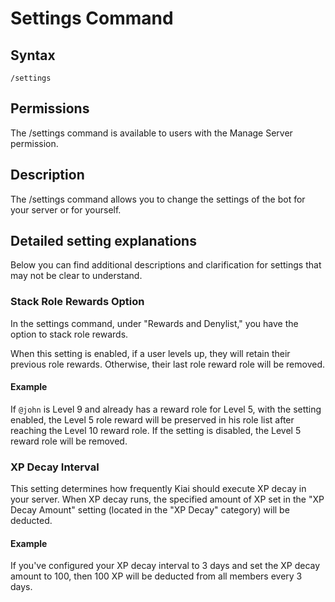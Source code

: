 # Settings Command

## Syntax

```
/settings
```

## Permissions

The /settings command is available to users with the Manage Server permission.

## Description

The /settings command allows you to change the settings of the bot for your server or for yourself.

## Detailed setting explanations

Below you can find additional descriptions and clarification for settings that may not be clear to understand.

### Stack Role Rewards Option

In the settings command, under "Rewards and Denylist," you have the option to stack role rewards.

When this setting is enabled, if a user levels up, they will retain their previous role rewards. Otherwise, their last role reward role will be removed.

#### Example

If `@john` is Level 9 and already has a reward role for Level 5, with the setting enabled, the Level 5 role reward will be preserved in his role list after reaching the Level 10 reward role. If the setting is disabled, the Level 5 reward role will be removed.

### XP Decay Interval

This setting determines how frequently Kiai should execute XP decay in your server. When XP decay runs, the specified amount of XP set in the "XP Decay Amount" setting (located in the "XP Decay" category) will be deducted.

#### Example

If you've configured your XP decay interval to 3 days and set the XP decay amount to 100, then 100 XP will be deducted from all members every 3 days.